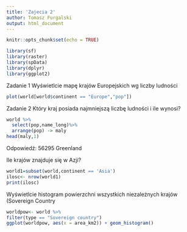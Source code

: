 ```yaml
---
title: 'Zajecia 2'
author: Tomasz Furgalski
output: html_document
---
```


```r
knitr::opts_chunk$set(echo = TRUE)

library(sf) 
library(raster)
library(spData)
library(dplyr)
library(ggplot2)
````
Zadanie 1
Wyświetlcie mapę krajów Europejskich  wg liczby ludności


```r
plot(world[world$continent == "Europe","pop"])

```

Zadanie 2
Który kraj posiada najmniejszą liczbę ludności i ile wynosi?


```r
world %>%
  select(pop,name_long)%>%
  arrange(pop) -> maly
head(maly,1)

```

Odpowiedź: 56295	Greenland

Ile krajów znajduje się w Azji?


```r
world1=subset(world,continent == 'Asia')
ilosc<- nrow(world1)
print(ilosc)

```
Wyświetlcie histogram powierzchni  wszystkich niezależnych krajów (Sovereign Country

```r
worldpow<- world %>%
filter(type == "Sovereign country")
ggplot(worldpow, aes(x = area_km2)) + geom_histogram()
```